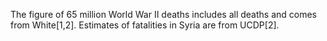 The figure of 65 million World War II deaths includes all deaths and comes from White[1,2]. Estimates of fatalities in Syria are from UCDP[2].
